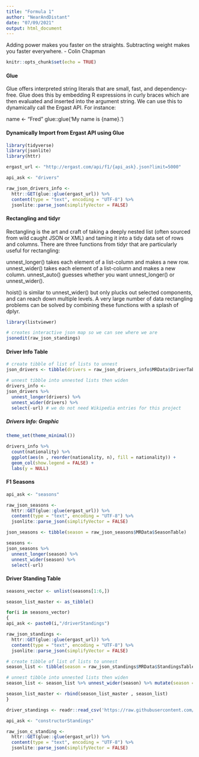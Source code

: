 ```yaml
---
title: "Formula 1"
author: "NearAndDistant"
date: "07/09/2021"
output: html_document
---
```


Adding power makes you faster on the straights. Subtracting weight makes you faster everywhere.
- Colin Chapman

```r
knitr::opts_chunk$set(echo = TRUE)
```

#### Glue
Glue offers interpreted string literals that are small, fast, and dependency-free. Glue does this by embedding R expressions in curly braces which are then evaluated and inserted into the argument string. We can use this to dynamically call the Ergast API. For instance:

name <- "Fred"
glue::glue('My name is {name}.')

#### Dynamically Import from Ergast API using Glue
```r
library(tidyverse)
library(jsonlite)
library(httr)

ergast_url <- "http://ergast.com/api/f1/{api_ask}.json?limit=5000"

api_ask <- "drivers"

raw_json_drivers_info <- 
  httr::GET(glue::glue(ergast_url)) %>% 
  content(type = "text", encoding = "UTF-8") %>% 
  jsonlite::parse_json(simplifyVector = FALSE)

```

#### Rectangling and tidyr
Rectangling is the art and craft of taking a deeply nested list (often sourced from wild caught JSON or XML) and taming it into a tidy data set of rows and columns. There are three functions from tidyr that are particularly useful for rectangling:

unnest_longer() takes each element of a list-column and makes a new row.
unnest_wider() takes each element of a list-column and makes a new column.
unnest_auto() guesses whether you want unnest_longer() or unnest_wider().

hoist() is similar to unnest_wider() but only plucks out selected components, and can reach down multiple levels. A very large number of data rectangling problems can be solved by combining these functions with a splash of dplyr.

```r
library(listviewer)

# creates interactive json map so we can see where we are
jsonedit(raw_json_standings)

```

#### Driver Info Table
```r

# create tibble of list of lists to unnest
json_drivers <- tibble(drivers = raw_json_drivers_info$MRData$DriverTable)

# unnest tibble into unnested lists then widen
drivers_info <- 
json_drivers %>%
  unnest_longer(drivers) %>% 
  unnest_wider(drivers) %>%
  select(-url) # we do not need Wikipedia entries for this project

```

##### Drivers Info: Graphic
```r
theme_set(theme_minimal())

drivers_info %>%
  count(nationality) %>%
  ggplot(aes(n , reorder(nationality, n), fill = nationality)) +
  geom_col(show.legend = FALSE) +
  labs(y = NULL)

```

#### F1 Seasons
```r

api_ask <- "seasons"

raw_json_seasons <- 
  httr::GET(glue::glue(ergast_url)) %>% 
  content(type = "text", encoding = "UTF-8") %>% 
  jsonlite::parse_json(simplifyVector = FALSE) 

json_seasons <- tibble(season = raw_json_seasons$MRData$SeasonTable)

seasons <- 
json_seasons %>%
  unnest_longer(season) %>% 
  unnest_wider(season) %>%
  select(-url)

```

#### Driver Standing Table
```r

seasons_vector <- unlist(seasons[1:6,])

season_list_master <- as_tibble()

for(i in seasons_vector)
{
api_ask <- paste0(i,"/driverStandings")

raw_json_standings <- 
  httr::GET(glue::glue(ergast_url)) %>% 
  content(type = "text", encoding = "UTF-8") %>% 
  jsonlite::parse_json(simplifyVector = FALSE) 

# create tibble of list of lists to unnest
season_list <- tibble(season = raw_json_standings$MRData$StandingsTable$StandingsLists[[1]]$DriverStandings)

# unnest tibble into unnested lists then widen
season_list <- season_list %>% unnest_wider(season) %>% mutate(season = i)

season_list_master <- rbind(season_list_master , season_list)
}

```


```r

driver_standings <- readr::read_csv('https://raw.githubusercontent.com/rfordatascience/tidytuesday/master/data/2021/2021-09-07/driver_standings.csv')

api_ask <- "constructorStandings"

raw_json_c_standing <- 
  httr::GET(glue::glue(ergast_url)) %>% 
  content(type = "text", encoding = "UTF-8") %>% 
  jsonlite::parse_json(simplifyVector = FALSE) 

```


